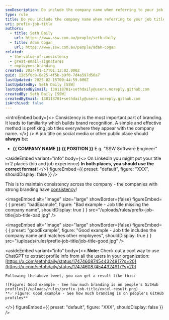 ```yaml
---
seoDescription: Do include the company name when referring to your job title at SSW Software Engineer.
type: rule
title: Do you include the company name when referring to your job title?
uri: prefix-job-title
authors:
  - title: Seth Daily
    url: https://www.ssw.com.au/people/seth-daily
  - title: Adam Cogan
    url: https://www.ssw.com.au/people/adam-cogan
related:
  - the-value-of-consistency
  - great-email-signatures
  - employees-branding
created: 2024-01-17T01:12:02.000Z
guid: 12d5f0c8-6e25-4f5b-b9f0-7d4a597d50a7
lastUpdated: 2025-02-15T00:44:59.000Z
lastUpdatedBy: Seth Daily [SSW]
lastUpdatedByEmail: 130118701+sethdaily@users.noreply.github.com
createdBy: Seth Daily [SSW]
createdByEmail: 130118701+sethdaily@users.noreply.github.com
isArchived: false
---
```


<introEmbed
  body={<>
Consistency is the most important part of branding. It leads to familiarity which builds brand recognition. A simple and effective method is prefixing job titles everywhere they appear with the company name.
  </>}
/>
A job title on social media or other public place should **always** be:

* **&#123;&#123; COMPANY NAME &#125;&#125; &#123;&#123; POSITION &#125;&#125;**
  E.g. "SSW Software Engineer"

<asideEmbed
  variant="info"
  body={<>
    On LinkedIn you might put your title in 2 places (bio and job experience) **In both places, you should use the correct format!**
  </>}
  figureEmbed={{
    preset: "default",
    figure: "XXX",
    shouldDisplay: false
  }}
/>

This is to maintain consistency across the company - the companies with strong branding have [consistency](https://blog.hubspot.com/blog/tabid/6307/bid/34231/8-businesses-that-nail-social-media-brand-consistency.aspx)!

<imageEmbed
  alt="Image"
  size="large"
  showBorder={false}
  figureEmbed={ {
    preset: "badExample",
    figure: "Bad example - Job title missing the company name",
    shouldDisplay: true
  } }
  src="/uploads/rules/prefix-job-title/job-title-bad.jpg"
/>

<imageEmbed
  alt="Image"
  size="large"
  showBorder={false}
  figureEmbed={ {
    preset: "goodExample",
    figure: "Good example - Job title includes the company name and matches other employees",
    shouldDisplay: true
  } }
  src="/uploads/rules/prefix-job-title/job-title-good.jpg"
/>

<asideEmbed
  variant="info"
  body={<>
    **Note:** Check out a cool way to use ChatGPT to extract profile info from all the users in your organization: [https://x.com/sethhdaily/status/1747460874544324917?s=20](https://x.com/sethhdaily/status/1747460874544324917?s=20)
    
    Following the above tweet, you can get a result like this:
    
    ![Figure: Good example - See how much branding is on people's GitHub profiles](/uploads/rules/prefix-job-title/excel-result.png)
    **✅ Figure: Good example - See how much branding is on people's GitHub profiles**
  </>}
  figureEmbed={{ preset: "default", figure: "XXX", shouldDisplay: false }}
/>